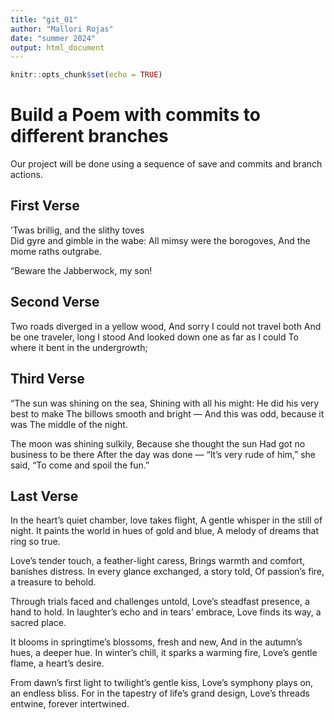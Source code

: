 ```yaml
---
title: "git_01"
author: "Mallori Rojas"
date: "summer 2024"
output: html_document
---
```


```r
knitr::opts_chunk$set(echo = TRUE)
```
# Build a Poem with commits to different branches
Our project will be done using a sequence of save and commits and branch actions.
<!-- Do not modify or change any text in "!--" bracketed areas such as this --- these are instructions to
you, if you change any of this the git program will notice it and compromise your git merging strategy !-->

## First Verse   
<!--Put the first five lines of a poem by Lewis Carrol in this section!-->

’Twas brillig, and the slithy toves   
      Did gyre and gimble in the wabe:
All mimsy were the borogoves,
      And the mome raths outgrabe.

“Beware the Jabberwock, my son!

## Second Verse   
<!--Put the first five lines of a poem by Robert Frost here!-->

Two roads diverged in a yellow wood,
And sorry I could not travel both
And be one traveler, long I stood
And looked down one as far as I could
To where it bent in the undergrowth;

## Third Verse   
<!--Put the first two verses of The Walrus and the Carpenter here!-->

"The sun was shining on the sea,
      Shining with all his might:
He did his very best to make
      The billows smooth and bright —
And this was odd, because it was
      The middle of the night.

The moon was shining sulkily,
      Because she thought the sun
Had got no business to be there
      After the day was done —
"It's very rude of him," she said,
      "To come and spoil the fun."

## Last Verse 
<!--Put a short poem you created using chatGPT of 20 to 30 lines,here!-->

In the heart's quiet chamber, love takes flight,
A gentle whisper in the still of night.
It paints the world in hues of gold and blue,
A melody of dreams that ring so true.

Love's tender touch, a feather-light caress,
Brings warmth and comfort, banishes distress.
In every glance exchanged, a story told,
Of passion's fire, a treasure to behold.

Through trials faced and challenges untold,
Love's steadfast presence, a hand to hold.
In laughter's echo and in tears' embrace,
Love finds its way, a sacred place.

It blooms in springtime's blossoms, fresh and new,
And in the autumn's hues, a deeper hue.
In winter's chill, it sparks a warming fire,
Love's gentle flame, a heart's desire.

From dawn's first light to twilight's gentle kiss,
Love's symphony plays on, an endless bliss.
For in the tapestry of life's grand design,
Love's threads entwine, forever intertwined.